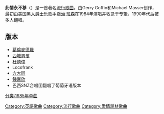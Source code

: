 '''此情永不移'''（{{lang-en|Nothing's Gonna Change My Love for You}}）是一首著名[[流行歌曲|流行歌曲]]，由Gerry Goffin和Michael Masser创作，最初由[[美国|美国]][[黑人|黑人]][[爵士乐|爵士乐]]歌手[[喬治·班森|喬治·班森]]在1984年演唱并收录于专辑，1990年代后被多人翻唱。

==版本==
*[[葛倫麥德羅|葛倫麥德羅]]
*[[西城男孩|西城男孩]]
*[[杜德偉|杜德偉]]
*Locofrank
*[[方大同|方大同]]
*[[鍾嘉欣|鍾嘉欣]]
*巴西SNZ合唱团翻唱了葡萄牙语版本

{{song-stub}}
[[分类:1985年单曲|分类:1985年单曲]]
[[Category:英語歌曲|Category:英語歌曲]]
[[Category:流行歌曲|Category:流行歌曲]]
[[Category:愛情題材歌曲|Category:愛情題材歌曲]]